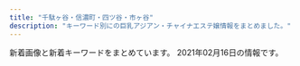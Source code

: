 ```yaml
---
title: "千駄ヶ谷・信濃町・四ツ谷・市ヶ谷"
description: "キーワード別にの巨乳アジアン・チャイナエステ嬢情報をまとめました。"
---
```


新着画像と新着キーワードをまとめています。
2021年02月16日の情報です。

<DmmAffiliateIns />
<KeywordTable
  shops={
    [
    {
        "station": "\u56db\u8c37\u4e09\u4e01\u76ee\u99c52\u756a\u51fa\u53e3",
        "name": "\u7652\u3057\u306e\u5c4b",
        "img_links": [],
        "keywords": {},
        "url": "http://bimajo.ies.fun/"
    },
    {
        "station": "\u56db\u8c37\u4e09\u4e01\u76ee\u99c52\u756a\u53e3",
        "name": "\u30aa\u30fc\u30ed\u30e9",
        "keywords": {},
        "img_links": [
            "http://l-rlx.com/images/index_20.jpg",
            "http://l-rlx.com/images/index_04.jpg",
            "http://l-rlx.com/girl/05.jpg",
            "http://l-rlx.com/girl/03.jpg",
            "http://l-rlx.com/images/index_06.jpg",
            "http://l-rlx.com/images/sub_09.jpg",
            "http://l-rlx.com/images/info_09.jpg",
            "http://l-rlx.com/girl/01.jpg",
            "http://l-rlx.com/images/info.jpg",
            "http://l-rlx.com/girl/08.jpg",
            "http://l-rlx.com/images/index_03.jpg",
            "http://l-rlx.com/images/index_17.jpg",
            "http://l-rlx.com/girl/00.jpg",
            "http://l-rlx.com/images/index_21.jpg",
            "http://l-rlx.com/images/03.jpg",
            "http://l-rlx.com/images/index_12.jpg",
            "http://l-rlx.com/images/rec_09.jpg",
            "http://l-rlx.com/images/index_05.jpg",
            "http://l-rlx.com/images/index_01.jpg",
            "http://l-rlx.com/girl/02.jpg",
            "http://l-rlx.com/images/index_02.jpg",
            "http://l-rlx.com/images/02.jpg",
            "http://l-rlx.com/images/index_07.jpg",
            "http://l-rlx.com/images/rec.jpg",
            "http://l-rlx.com/images/staff_09.jpg",
            "http://l-rlx.com/images/01.jpg",
            "http://l-rlx.com/images/index_14.jpg",
            "http://l-rlx.com/images/index_16.jpg",
            "http://l-rlx.com/girl/04.jpg"
        ],
        "url": "http://l-rlx.com/"
    },
    {
        "keywords": {},
        "url": "https://juno-esthe.tokyo/",
        "img_links": [],
        "name": "\u30c6\u30a3\u30e9\u30df\u30b9",
        "station": "\u56db\u30c4\u8c37\u99c52\u756a\u53e3"
    },
    {
        "url": "http://e-rosa.net/",
        "keywords": {},
        "img_links": [
            "http://e-rosa.net/images/nei_01.png",
            "http://e-rosa.net/images/haruka.jpg",
            "http://e-rosa.net/images/sayaka.jpg",
            "http://e-rosa.net/images/004.jpg",
            "http://e-rosa.net/images/sejutu6.jpg",
            "http://e-rosa.net/images/girlx_top.png",
            "http://e-rosa.net/images/009.jpg",
            "http://e-rosa.net/images/rina2.jpg",
            "http://e-rosa.net/images/003.jpg",
            "http://e-rosa.net/images/gg1.png",
            "http://e-rosa.net/images/tite-magazine.png",
            "http://e-rosa.net/images/te1.jpg",
            "http://e-rosa.net/images/rimi.jpg",
            "http://e-rosa.net/images/yuri.jpg",
            "http://e-rosa.net/images/grande.jpg",
            "http://e-rosa.net/images/te3.jpg",
            "http://e-rosa.net/images/yuna.jpg",
            "http://e-rosa.net/images/tite-staff.png",
            "http://e-rosa.net/images/risa.jpg",
            "http://e-rosa.net/images/sejutu5.jpg",
            "http://e-rosa.net/images/noimage.jpg",
            "http://e-rosa.net/images/aya2.jpg",
            "http://e-rosa.net/images/001.jpg",
            "http://e-rosa.net/images/mimi.jpg",
            "http://e-rosa.net/images/sejutu2.jpg",
            "http://e-rosa.net/images/lola.jpg",
            "http://e-rosa.net/images/nei_03.png",
            "http://e-rosa.net/images/yuyi.jpg",
            "http://e-rosa.net/images/girl_03.png",
            "http://e-rosa.net/images/aya1.jpg",
            "http://e-rosa.net/images/right_bottom.png",
            "http://e-rosa.net/images/ayaka.jpg",
            "http://e-rosa.net/images/sejutu1.jpg",
            "http://e-rosa.net/images/access3.jpg",
            "http://e-rosa.net/images/meyi1.jpg",
            "http://e-rosa.net/images/yu.jpg",
            "http://e-rosa.net/images/girl_01.png",
            "http://e-rosa.net/images/006.jpg",
            "http://e-rosa.net/images/kaoli.jpg",
            "http://e-rosa.net/images/g1.jpg",
            "http://e-rosa.net/images/misa1.jpg",
            "http://e-rosa.net/images/ha.jpg",
            "http://e-rosa.net/images/girl_top.png",
            "http://e-rosa.net/images/meyi2.jpg",
            "http://e-rosa.net/images/tite-link.png",
            "http://e-rosa.net/images/news_top.jpg",
            "http://e-rosa.net/images/right_top.png",
            "http://e-rosa.net/images/pagetop.png",
            "http://e-rosa.net/images/te2.jpg",
            "http://e-rosa.net/images/k1.jpg",
            "http://e-rosa.net/images/news_bottom.jpg",
            "http://e-rosa.net/images/005.jpg",
            "http://e-rosa.net/images/rina1.jpg",
            "http://e-rosa.net/images/rina0.jpg",
            "http://e-rosa.net/images/g13.jpg",
            "http://e-rosa.net/images/002.jpg"
        ],
        "station": "\u56db\u8c37\u4e09\u4e01\u76ee\u99c52\u756a",
        "name": "ROSA"
    },
    {
        "url": "http://xn--vckg5a9gug.in.net/",
        "img_links": [
            "http://xn--vckg5a9gug.in.net/images/cg03.jpg",
            "http://xn--vckg5a9gug.in.net/images/cg07.jpg",
            "http://xn--vckg5a9gug.in.net/images/evetop.png",
            "http://xn--vckg5a9gug.in.net/link/menlog.jpg",
            "http://xn--vckg5a9gug.in.net/images/staff_s.png",
            "http://xn--vckg5a9gug.in.net/images/news.png",
            "http://xn--vckg5a9gug.in.net/images/top.png",
            "http://xn--vckg5a9gug.in.net/images/cg04.jpg",
            "http://xn--vckg5a9gug.in.net/images/cg05.jpg",
            "http://xn--vckg5a9gug.in.net/images/cg06.jpg"
        ],
        "name": "Moon",
        "station": "\u9eb9\u753a\u99c51\u756a\u51fa\u53e3",
        "keywords": {}
    },
    {
        "img_links": [
            "http://aqua.jpn.cm/images/s_news.jpg",
            "http://aqua.jpn.cm/photos/sites/16/2018/01/2018011007031662.jpg",
            "http://aqua.jpn.cm/images/1.jpg",
            "http://aqua.jpn.cm/photos/sites/16/2019/03/2019031107062221.jpg",
            "http://aqua.jpn.cm/photos/sites/16/2020/12/2020120107363899.jpg",
            "http://aqua.jpn.cm/images/s_pick.png",
            "http://aqua.jpn.cm/photos/sites/16/2018/01/2018011007031997.jpg",
            "http://aqua.jpn.cm/photos/sites/16/2018/05/2018052105590585.jpg",
            "http://aqua.jpn.cm/photos/sites/16/2018/01/2018011007032034.jpg",
            "http://aqua.jpn.cm/photos/sites/16/2018/01/2018011007031429.jpg",
            "http://aqua.jpn.cm/images/line.jpg",
            "http://aqua.jpn.cm/images/top.png",
            "http://aqua.jpn.cm/photos/sites/16/2018/01/2018011007031723.jpg",
            "http://aqua.jpn.cm/images/room5.jpg",
            "http://aqua.jpn.cm/images/3.jpg",
            "http://aqua.jpn.cm/photos/sites/16/2019/04/2019042211584069.jpg",
            "http://aqua.jpn.cm/photos/sites/16/2018/01/2018011007031840.jpg",
            "http://aqua.jpn.cm/photos/sites/16/2018/01/2018011007031899.jpg",
            "http://aqua.jpn.cm/photos/sites/16/2021/01/2021011401054262.jpg",
            "http://aqua.jpn.cm/images/room1.jpg",
            "http://aqua.jpn.cm/photos/sites/16/2020/09/2020091507031094.jpg",
            "http://aqua.jpn.cm/photos/sites/16/2020/10/2020100906522289.jpg",
            "http://aqua.jpn.cm/photos/sites/16/2020/10/2020100508293240.jpg",
            "http://aqua.jpn.cm/photos/sites/16/2018/01/2018013112184869.jpg",
            "http://aqua.jpn.cm/images/room3.jpg",
            "http://aqua.jpn.cm/photos/sites/16/2020/12/2020120208263886.jpg",
            "http://aqua.jpn.cm/photos/sites/16/2020/04/2020040301184076.jpg",
            "http://aqua.jpn.cm/images/2.jpg",
            "http://aqua.jpn.cm/images/room2.jpg",
            "http://aqua.jpn.cm/images/mobile.jpg",
            "http://aqua.jpn.cm/photos/sites/16/2018/03/2018031909460765.jpg",
            "http://aqua.jpn.cm/images/room4.jpg",
            "http://aqua.jpn.cm/photos/sites/16/2020/03/2020030507254950.jpg",
            "http://aqua.jpn.cm/photos/sites/16/2019/02/2019020108033676.jpg",
            "http://aqua.jpn.cm/images/s_staff.png"
        ],
        "station": "\u56db\u8c37\u4e09\u4e01\u76ee\u99c52\u756a\u51fa\u53e3",
        "keywords": {
            "87": 44,
            "C": 132,
            "83": 22,
            "84": 44,
            "86": 176,
            "82": 22,
            "D": 330,
            "85": 154
        },
        "url": "http://aqua.jpn.cm/",
        "name": "\u5149\u540d"
    },
    {
        "url": "http://e-yotsuya.net/",
        "keywords": {
            "C": 14
        },
        "name": "\u30b9\u30de\u30a4\u30eb",
        "img_links": [
            "http://e-yotsuya.net/images/g1.jpg",
            "http://e-yotsuya.net/images/g4.jpg",
            "http://e-yotsuya.net/images/g8.jpg",
            "http://e-yotsuya.net/images/mobile.png",
            "http://e-yotsuya.net/images/g10.jpg",
            "http://e-yotsuya.net/images/tite-staff.jpg",
            "http://e-yotsuya.net/images/news-tit1.jpg",
            "http://e-yotsuya.net/images/news-tit.png",
            "http://e-yotsuya.net/images/g2.jpg",
            "http://e-yotsuya.net/images/g6.jpg",
            "http://e-yotsuya.net/images/baner2.jpg",
            "http://e-yotsuya.net/images/g11.jpg",
            "http://e-yotsuya.net/images/baner.jpg",
            "http://e-yotsuya.net/images/g3.jpg",
            "http://e-yotsuya.net/images/g12.jpg",
            "http://e-yotsuya.net/images/top.jpg",
            "http://e-yotsuya.net/images/top2.png",
            "http://e-yotsuya.net/images/room.jpg",
            "http://e-yotsuya.net/images/g5.jpg",
            "http://e-yotsuya.net/images/g9.jpg",
            "http://e-yotsuya.net/images/g7.jpg",
            "http://e-yotsuya.net/images/tite-staff1.jpg"
        ],
        "station": "JR\u56db\u30c4\u8c37\u99c5\u8d64\u5742\u53e3"
    },
    {
        "keywords": {
            "87": 2,
            "C": 16,
            "D": 3,
            "E": 2,
            "85": 8,
            "86": 2
        },
        "url": "http://1819-kizuna.work/",
        "name": "1819\uff5e\u7d46",
        "img_links": [
            "http://1819-kizuna.work/img/1F339.png",
            "http://1819-kizuna.work/i/img/s4.jpg",
            "http://1819-kizuna.work/i/img/st027.jpg",
            "http://1819-kizuna.work/img/s23.jpg",
            "http://1819-kizuna.work/img/st27.jpg",
            "http://1819-kizuna.work/img/st025.jpg",
            "http://1819-kizuna.work/i/img/s1.jpg",
            "http://1819-kizuna.work/i/img/skr.png",
            "http://1819-kizuna.work/i/img/st0027.jpg",
            "http://1819-kizuna.work/i/img/s2.jpg",
            "http://1819-kizuna.work/img/s28.jpg",
            "http://1819-kizuna.work/i/img/st0025.jpg",
            "http://1819-kizuna.work/i/img/st27.jpg",
            "http://1819-kizuna.work/img/s22.jpg",
            "http://1819-kizuna.work/img/bottom.jpg",
            "http://1819-kizuna.work/img/st0027.jpg",
            "http://1819-kizuna.work/i/img/st025.jpg",
            "http://1819-kizuna.work/img/st029.jpg",
            "http://1819-kizuna.work/i/img/st029.jpg",
            "http://1819-kizuna.work/img/skr.png",
            "http://1819-kizuna.work/img/st22.jpg",
            "http://1819-kizuna.work/i/img/r1.jpg",
            "http://1819-kizuna.work/i/img/st29.jpg",
            "http://1819-kizuna.work/i/img/st22.jpg",
            "http://1819-kizuna.work/img/jk.jpg",
            "http://1819-kizuna.work/img/st29.jpg",
            "http://1819-kizuna.work/img/st25.jpg",
            "http://1819-kizuna.work/img/s29.jpg",
            "http://1819-kizuna.work/img/st027.jpg",
            "http://1819-kizuna.work/i/img/s3.jpg",
            "http://1819-kizuna.work/img/1F351.png",
            "http://1819-kizuna.work/img/s27.jpg",
            "http://1819-kizuna.work/i/img/r2.jpg",
            "http://1819-kizuna.work/img/st24.jpg",
            "http://1819-kizuna.work/i/img/r4.jpg",
            "http://1819-kizuna.work/img/st0025.jpg",
            "http://1819-kizuna.work/img/1F33C.png",
            "http://1819-kizuna.work/i/img/st24.jpg",
            "http://1819-kizuna.work/img/1F431.png",
            "http://1819-kizuna.work/img/1F353.png",
            "http://1819-kizuna.work/i/img/s5.jpg",
            "http://1819-kizuna.work/img/s25.jpg",
            "http://1819-kizuna.work/i/img/r3.jpg",
            "http://1819-kizuna.work/img/fla.jpg",
            "http://1819-kizuna.work/img/1F60A.png",
            "http://1819-kizuna.work/i/img/jk.jpg",
            "http://1819-kizuna.work/img/s24.jpg",
            "http://1819-kizuna.work/i/img/st28.jpg",
            "http://1819-kizuna.work/i/img/st23.jpg",
            "http://1819-kizuna.work/img/st028.jpg",
            "http://1819-kizuna.work/img/st23.jpg",
            "http://1819-kizuna.work/i/img/s6.jpg",
            "http://1819-kizuna.work/img/mo.png",
            "http://1819-kizuna.work/img/st28.jpg",
            "http://1819-kizuna.work/i/img/st028.jpg",
            "http://1819-kizuna.work/img/botton.jpg",
            "http://1819-kizuna.work/i/img/st25.jpg"
        ],
        "station": "\u56db\u8c37\u4e09\u4e01\u76ee\u99c53\u756a\u51fa\u53e3"
    },
    {
        "img_links": [
            "http://lakulaku.info/img/5-2.jpg",
            "http://lakulaku.info/images/staff/nena.jpg",
            "http://lakulaku.info/images/staff/5-4.jpg",
            "http://lakulaku.info/images/mobile.png",
            "http://lakulaku.info/img/s06.jpg",
            "http://lakulaku.info/images/staff/s06.jpg",
            "http://lakulaku.info/img/5-3.jpg",
            "http://lakulaku.info/images/staff/ai.jpg",
            "http://lakulaku.info/img/5-1.jpg",
            "http://lakulaku.info/images/staff/ai-a.jpg",
            "http://lakulaku.info/images/staff/5-2.jpg",
            "http://lakulaku.info/images/newtit.png",
            "http://lakulaku.info/images/staff/yumi.jpg",
            "http://lakulaku.info/images/titestaff.png",
            "http://lakulaku.info/images/top.jpg",
            "http://lakulaku.info/images/staff/sizuka.jpg",
            "http://lakulaku.info/img/5-5.jpg",
            "http://lakulaku.info/swf/baner.jpg",
            "http://lakulaku.info/images/staff/rina.jpg",
            "http://lakulaku.info/img/rina.jpg",
            "http://lakulaku.info/img/5-4.jpg",
            "http://lakulaku.info/images/staff/5-3.jpg",
            "http://lakulaku.info/images/staff/5-1.jpg",
            "http://lakulaku.info/images/staff/mari.jpg",
            "http://lakulaku.info/images/staff/momo.jpg",
            "http://lakulaku.info/images/staff/5-5.jpg"
        ],
        "keywords": {},
        "name": "\u767e\u5408",
        "url": "http://lakulaku.info/",
        "station": "\u56db\u8c37\u4e09\u4e01\u76ee\u99c52\u756a"
    }
]
}
/>
<DmmAffiliateScript />
